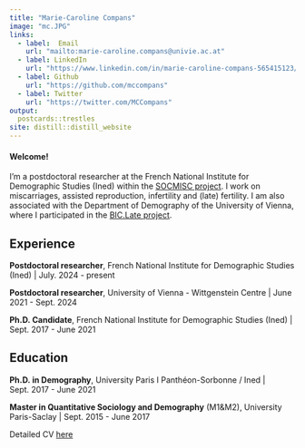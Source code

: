 ---
title: "Marie-Caroline Compans"
image: "mc.JPG"
links:
  - label:  Email
    url: "mailto:marie-caroline.compans@univie.ac.at"
  - label: LinkedIn
    url: "https://www.linkedin.com/in/marie-caroline-compans-565415123/?originalSubdomain=fr"
  - label: Github 
    url: "https://github.com/mccompans"
  - label: Twitter 
    url: "https://twitter.com/MCCompans" 
output:
  postcards::trestles
site: distill::distill_website
---

#### Welcome!

I'm a postdoctoral researcher at the French National Institute for Demographic Studies (Ined) within the [SOCMISC project](https://soc-misc.site.ined.fr/). I work on miscarriages, assisted reproduction, infertility and (late) fertility. I am also associated with the Department of Demography of the University of Vienna, where I participated in the [BIC.Late project](https://biclate.univie.ac.at/).

## Experience

**Postdoctoral researcher**, French National Institute for Demographic Studies (Ined) \| July. 2024 - present

**Postdoctoral researcher**, University of Vienna - Wittgenstein Centre \| June 2021 - Sept. 2024

**Ph.D. Candidate**, French National Institute for Demographic Studies (Ined) \| Sept. 2017 - June 2021

## Education

**Ph.D. in Demography**, University Paris I Panthéon-Sorbonne / Ined \| Sept. 2017 - June 2021

**Master in Quantitative Sociology and Demography** (M1&M2), University Paris-Saclay \| Sept. 2015 - June 2017



Detailed CV [here](CV_Compans_MC.pdf)